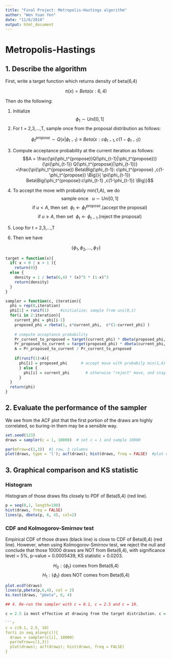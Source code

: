 ```yaml
---
title: "Final Project: Metropolis-Hastings algorithm"
author: "Wen Yuan Yen"
date: "11/6/2018"
output: html_document
---
```


# Metropolis-Hastings

## 1. Describe the algorithm

First, write a target function which returns density of beta(6,4)

$$\pi(x) = Beta(x:6,4)$$

Then do the following:

(1) Initialize  
$$\phi_1 \sim Uni[0,1]$$
(2) For t = 2,3,...,T, sample once from the proposal distribution as follows:

$$\phi_t^{propose} \sim Q(x|\phi_{t-1})\equiv Beta\Big(x:c\phi_{t-1} ,c(1-\phi_{t-1}) \Big)$$

(3) Compute acceptance probability at the current iteration as follows:
$$A = \frac{\pi(\phi_t^{propose})Q(\phi_{t-1}|\phi_t^{propose})}{\pi(\phi_{t-1}) Q(\phi_t^{propose}|\phi_{t-1})}
=\frac{\pi(\phi_t^{propose}) Beta\Big(\phi_{t-1}: c\phi_t^{propose} ,c(1-\phi_t^{propose}) \Big)}{ \pi(\phi_{t-1})  Beta\Big(\phi_t^{propose}:c\phi_{t-1} ,c(1-\phi_{t-1}) \Big)}$$

(4) To accept the move with probabily min(1,A), we do
$$\text{sample once} ~~~u \sim Uni[0,1]$$
$$\text{if} ~u<A, ~\text{then set} ~~\phi_t \leftarrow \phi_t^{propose}.\text{(accept the proposal)} $$
$$\text{if} ~u\ge A, ~\text{then set} ~~\phi_t \leftarrow \phi_{t-1}.\text{(reject the proposal)} $$

(5) Loop for t = 2,3,...,T

(6) Then we have

$$\{\phi_1,\phi_2,...,\phi_T\}$$

```r
target = function(x){
  if( x < 0 | x > 1 ){
    return(0)}
  else {
    density = 1 / beta(6,4) * (x)^5 * (1-x)^3
    return(density)
  }
}

sampler = function(c, iteration){
  phi = rep(0,iteration)
  phi[1] = runif(1)     #initialize; sample from uni(0,1)
  for(i in 2:iteration){
    current_phi = phi[i-1]
    proposed_phi = rbeta(1, c*current_phi,  c*(1-current_phi) )
    
    # compute acceptance probability
    Pr_current_to_proposed = target(current_phi) * dbeta(proposed_phi, c*current_phi, c*(1-current_phi))
    Pr_proposed_to_current = target(proposed_phi) * dbeta(current_phi, c*proposed_phi, c*(1-proposed_phi))
    A = Pr_proposed_to_current / Pr_current_to_proposed
    
    if(runif(1)<A){
      phi[i] = proposed_phi      # accept move with probabily min(1,A)
      } else {
        phi[i] = current_phi       # otherwise "reject" move, and stay where we are
      }
  }
  return(phi)
}

```

## 2. Evaluate the performance of the sampler

We see from the ACF plot that the first portion of the draws are highly correlated, so buring-in them may be a sensible way. 

```r
set.seed(123)
draws = sampler(c = 1, 10000)  # set c = 1 and sample 10000 

par(mfrow=c(1,3))  #1 row, 3 columns
plot(draws, type = 'l'); acf(draws); hist(draws, freq = FALSE)  #plot commands
```
## 3. Graphical comparison and KS statistic

### Histogram

Histogram of those draws fits closely to PDF of Beta(6,4) (red line). 
```r
p = seq(0,1, length=100)
hist(draws, freq = FALSE)
lines(p, dbeta(p, 6, 4), col=2) 
```

### CDF and Kolmogorov-Smirnov test

Empirical CDF of those draws (black line) is close to CDF of Beta(6,4) (red line). However, when using Kolmogorov-Smirnov test, we reject the null and conclude that those 10000 draws are NOT from Beta(6,4), with significance level = 5%, p-value = 0.0005439, KS statistic = 0.0203.

$$H_{0}:\{\phi_t\} ~\text{comes from Beta(6,4)}$$
$$H_1: \{\phi_t\} ~\text{does NOT comes from Beta(6,4)}$$
```r
plot.ecdf(draws)
lines(p,pbeta(p,6,4), col = 2)
ks.test(draws, "pbeta", 6, 4)

## 4. Re-run the sampler with c = 0.1, c = 2.5 and c = 10.

c = 2.5 is most effective at drawing from the target distribution. c = 0.1 behaves quite bad because it rejects too many proposals, as seen from the trace plot. c = 10 accepts too many proposals, as seen from the ACF plot, where acf are significant in many lags. 

```r
c = c(0.1, 2.5, 10)
for(i in seq_along(c)){
  draws = sampler(c[i], 10000) 
  par(mfrow=c(1,3))  
  plot(draws); acf(draws); hist(draws, freq = FALSE)  
}
```
